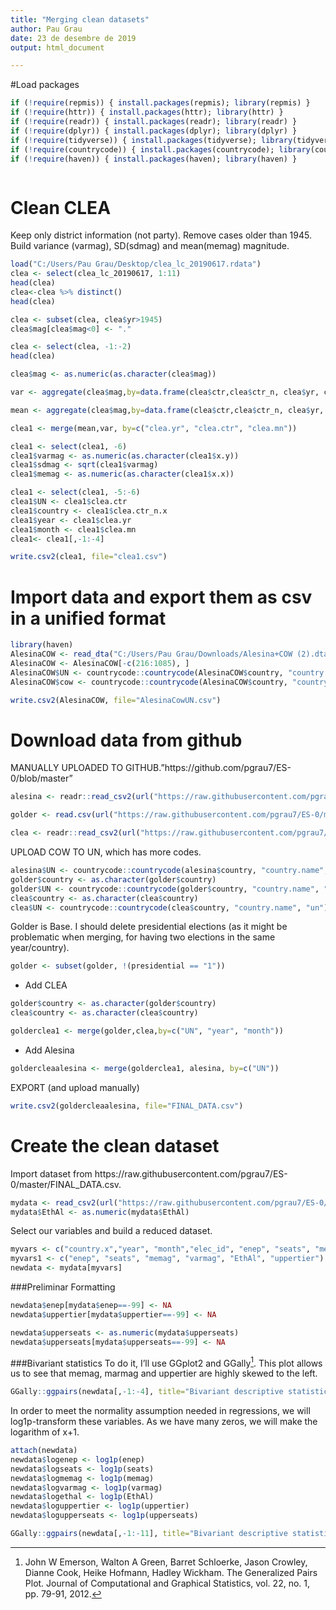 ---
title: "Merging clean datasets"
author: Pau Grau
date: 23 de desembre de 2019
output: html_document

---

#Load packages
```{r}
if (!require(repmis)) { install.packages(repmis); library(repmis) } 
if (!require(httr)) { install.packages(httr); library(httr) } 
if (!require(readr)) { install.packages(readr); library(readr) } 
if (!require(dplyr)) { install.packages(dplyr); library(dplyr) } 
if (!require(tidyverse)) { install.packages(tidyverse); library(tidyverse) } 
if (!require(countrycode)) { install.packages(countrycode); library(countrycode) } 
if (!require(haven)) { install.packages(haven); library(haven) } 



```
# Clean CLEA
Keep only district information (not party). Remove cases older than 1945. Build variance (varmag), SD(sdmag) and mean(memag) magnitude.
```{r}
load("C:/Users/Pau Grau/Desktop/clea_lc_20190617.rdata")
clea <- select(clea_lc_20190617, 1:11)
head(clea)
clea<-clea %>% distinct() 
head(clea)

clea <- subset(clea, clea$yr>1945)
clea$mag[clea$mag<0] <- "."

clea <- select(clea, -1:-2)
head(clea)

clea$mag <- as.numeric(as.character(clea$mag))

var <- aggregate(clea$mag,by=data.frame(clea$ctr,clea$ctr_n, clea$yr, clea$mn), var, na.rm=TRUE)

mean <- aggregate(clea$mag,by=data.frame(clea$ctr,clea$ctr_n, clea$yr, clea$mn), mean, na.rm=TRUE)

clea1 <- merge(mean,var, by=c("clea.yr", "clea.ctr", "clea.mn"))

clea1 <- select(clea1, -6)
clea1$varmag <- as.numeric(as.character(clea1$x.y))
clea1$sdmag <- sqrt(clea1$varmag)
clea1$memag <- as.numeric(as.character(clea1$x.x))

clea1 <- select(clea1, -5:-6)
clea1$UN <- clea1$clea.ctr
clea1$country <- clea1$clea.ctr_n.x
clea1$year <- clea1$clea.yr
clea1$month <- clea1$clea.mn
clea1<- clea1[,-1:-4]

write.csv2(clea1, file="clea1.csv")
```
# Import data and export them as csv in a unified format

```{r}
library(haven)
AlesinaCOW <- read_dta("C:/Users/Pau Grau/Downloads/Alesina+COW (2).dta")
AlesinaCOW <- AlesinaCOW[-c(216:1085), ]
AlesinaCOW$UN <- countrycode::countrycode(AlesinaCOW$country, "country.name", "un")
AlesinaCOW$cow <- countrycode::countrycode(AlesinaCOW$country, "country.name", "cown")

write.csv2(AlesinaCOW, file="AlesinaCowUN.csv")
```

# Download data from github
MANUALLY UPLOADED TO GITHUB."https://github.com/pgrau7/ES-0/blob/master"
```{r}
alesina <- readr::read_csv2(url("https://raw.githubusercontent.com/pgrau7/ES-0/master/Merging datasets/AlesinaCowUN.csv"))

golder <- read.csv(url("https://raw.githubusercontent.com/pgrau7/ES-0/master/Merging datasets/es_data-v3.csv"))

clea <- readr::read_csv2(url("https://raw.githubusercontent.com/pgrau7/ES-0/master/Merging datasets/clea1.csv"))
```
UPLOAD COW TO UN, which has more codes.
```{r}
alesina$UN <- countrycode::countrycode(alesina$country, "country.name", "un")
golder$country <- as.character(golder$country)
golder$UN <- countrycode::countrycode(golder$country, "country.name", "un")
clea$country <- as.character(clea$country)
clea$UN <- countrycode::countrycode(clea$country, "country.name", "un")
```

Golder is Base. I should delete presidential elections (as it might be problematic when merging, for having two elections in the same year/country).
```{r}
golder <- subset(golder, !(presidential == "1"))
```

- Add CLEA
```{r}
golder$country <- as.character(golder$country)
clea$country <- as.character(clea$country)

golderclea1 <- merge(golder,clea,by=c("UN", "year", "month"))
```
- Add Alesina
```{r}
goldercleaalesina <- merge(golderclea1, alesina, by=c("UN"))
```
EXPORT (and upload manually)
```{r}
write.csv2(goldercleaalesina, file="FINAL_DATA.csv")
```

# Create the clean dataset
Import dataset from https://raw.githubusercontent.com/pgrau7/ES-0/master/FINAL_DATA.csv.
```{r, echo=FALSE, message=FALSE, warning=FALSE}
mydata <- read_csv2(url("https://raw.githubusercontent.com/pgrau7/ES-0/master/Merging datasets/FINAL_DATA.csv"))
mydata$EthAl <- as.numeric(mydata$EthAl)
```
Select our variables and build a reduced dataset.
```{r, echo=FALSE, message=FALSE, warning=FALSE}
myvars <- c("country.x","year", "month","elec_id", "enep", "seats", "memag", "varmag", "EthAl", "uppertier")
myvars1 <- c("enep", "seats", "memag", "varmag", "EthAl", "uppertier")
newdata <- mydata[myvars]
```

###Preliminar Formatting
```{r, echo=FALSE, message=FALSE, warning=FALSE}
newdata$enep[mydata$enep==-99] <- NA
newdata$uppertier[mydata$uppertier==-99] <- NA

newdata$upperseats <- as.numeric(mydata$upperseats)
newdata$upperseats[mydata$upperseats==-99] <- NA
```

###Bivariant statistics
To do it, I'll use GGplot2 and GGally^[John W Emerson, Walton A Green, Barret Schloerke, Jason Crowley, Dianne Cook, Heike Hofmann, Hadley Wickham. The Generalized Pairs Plot. Journal of Computational and Graphical Statistics, vol. 22, no. 1, pp. 79-91, 2012.]. This plot allows us to see that memag, marmag and uppertier are highly skewed to the left. 
```{r, echo=FALSE, message=FALSE, warning=FALSE}
GGally::ggpairs(newdata[,-1:-4], title="Bivariant descriptive statistics")
```
In order to meet the normality assumption needed in regressions, we will log1p-transform these variables. As we have many zeros, we will make the logarithm of x+1.
```{r, echo=FALSE, message=FALSE, warning=FALSE}
attach(newdata)
newdata$logenep <- log1p(enep)
newdata$logseats <- log1p(seats)
newdata$logmemag <- log1p(memag)
newdata$logvarmag <- log1p(varmag)
newdata$logethal <- log1p(EthAl)
newdata$loguppertier <- log1p(uppertier)
newdata$logupperseats <- log1p(upperseats)

GGally::ggpairs(newdata[,-1:-11], title="Bivariant descriptive statistics with loglog1p-transformed data")
```
